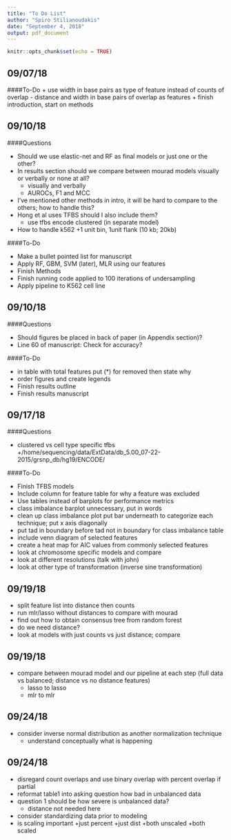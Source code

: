 ```yaml
---
title: "To Do List"
author: "Spiro Stilianoudakis"
date: "September 4, 2018"
output: pdf_document
---
```


```r
knitr::opts_chunk$set(echo = TRUE)
```

## 09/07/18

####To-Do
+ use width in base pairs as type of feature instead of counts of overlap
   - distance and width in base pairs of overlap as features
+ finish introduction, start on methods

## 09/10/18

####Questions 

* Should we use elastic-net and RF as final models or just one or the other?
* In results section should we compare between mourad models visually or verbally or none at all?
   + visually and verbally
   + AUROCs, F1 and MCC
* I've mentioned other methods in intro, it will be hard to compare to the others; how to handle this?
* Hong et al uses TFBS should I also include them?
   + use tfbs encode clustered (in separate model)
* How to handle k562
   +1 unit bin, 1unit flank (10 kb; 20kb)


####To-Do

+ Make a bullet pointed list for manuscript
+ Apply RF, GBM, SVM (later), MLR using our features
+ Finish Methods
+ Finish running code applied to 100 iterations of undersampling
+ Apply pipeline to K562 cell line


## 09/10/18

####Questions 

* Should figures be placed in back of paper (in Appendix section)?
* Line 60 of manuscript: Check for accuracy?

####To-Do

+ in table with total features put (*) for removed then state why
+ order figures and create legends
* Finish results outline
* Finish results manuscript


## 09/17/18

####Questions 

* clustered vs cell type specific tfbs
   +/home/sequencing/data/ExtData/db_5.00_07-22-2015/grsnp_db/hg19/ENCODE/

####To-Do

* Finish TFBS models
+ Include column for feature table for why a feature was excluded
+ Use tables instead of barplots for performance metrics
+ class imbalance barplot unnecessary, put in words
* clean up class imbalance plot put bar underneath to categorize each technique; put x axis diagonally
* put tad in boundary before tad not in boundary for class imbalance table
+ include venn diagram of selected features
* create a heat map for AIC values from commonly selected features
+ look at chromosome specific models and compare
* look at different resolutions (talk with john)
+ look at other type of transformation (inverse sine transformation)


## 09/19/18

+ split feature list into distance then counts
+ run mlr/lasso without distances to compare with mourad
* find out how to obtain consensus tree from random forest
+ do we need distance?
+ look at models with just counts vs just distance; compare


## 09/19/18

+ compare between mourad model and our pipeline at each step (full data vs balanced; distance vs no distance features)
   - lasso to lasso
   - mlr to mlr
   
## 09/24/18

+ consider inverse normal distribution as another normalization technique
   - understand conceptually what is happening

## 09/24/18

+ disregard count overlaps and use binary overlap with percent overlap if partial
+ reformat table1 into asking question how bad in unbalanced data
 + question 1 should be how severe is unbalanced data?
    - distance not needed here
* consider standardizing data prior to modeling
* is scaling important
 +just percent
 +just dist
 +both unscaled
 +both scaled


